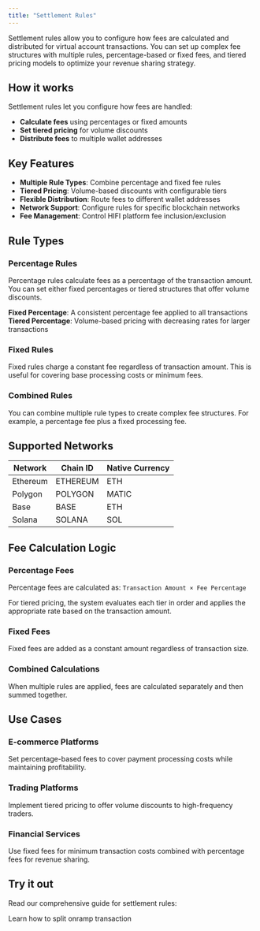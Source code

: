```yaml
---
title: "Settlement Rules"
---
```


Settlement rules allow you to configure how fees are calculated and distributed for virtual account transactions. You can set up complex fee structures with multiple rules, percentage-based or fixed fees, and tiered pricing models to optimize your revenue sharing strategy.

## How it works

Settlement rules let you configure how fees are handled:

- **Calculate fees** using percentages or fixed amounts
- **Set tiered pricing** for volume discounts
- **Distribute fees** to multiple wallet addresses

## Key Features

- **Multiple Rule Types**: Combine percentage and fixed fee rules
- **Tiered Pricing**: Volume-based discounts with configurable tiers
- **Flexible Distribution**: Route fees to different wallet addresses
- **Network Support**: Configure rules for specific blockchain networks
- **Fee Management**: Control HIFI platform fee inclusion/exclusion

## Rule Types

### Percentage Rules

Percentage rules calculate fees as a percentage of the transaction amount. You can set either fixed percentages or tiered structures that offer volume discounts.

**Fixed Percentage**: A consistent percentage fee applied to all transactions
**Tiered Percentage**: Volume-based pricing with decreasing rates for larger transactions

### Fixed Rules

Fixed rules charge a constant fee regardless of transaction amount. This is useful for covering base processing costs or minimum fees.

### Combined Rules

You can combine multiple rule types to create complex fee structures. For example, a percentage fee plus a fixed processing fee.

## Supported Networks

| Network  | Chain ID | Native Currency |
| -------- | -------- | --------------- |
| Ethereum | ETHEREUM | ETH             |
| Polygon  | POLYGON  | MATIC           |
| Base     | BASE     | ETH             |
| Solana   | SOLANA   | SOL             |

## Fee Calculation Logic

### Percentage Fees

Percentage fees are calculated as: `Transaction Amount × Fee Percentage`

For tiered pricing, the system evaluates each tier in order and applies the appropriate rate based on the transaction amount.

### Fixed Fees

Fixed fees are added as a constant amount regardless of transaction size.

### Combined Calculations

When multiple rules are applied, fees are calculated separately and then summed together.

## Use Cases

### E-commerce Platforms

Set percentage-based fees to cover payment processing costs while maintaining profitability.

### Trading Platforms

Implement tiered pricing to offer volume discounts to high-frequency traders.

### Financial Services

Use fixed fees for minimum transaction costs combined with percentage fees for revenue sharing.

## Try it out

Read our comprehensive guide for settlement rules:

<Card title="Settlement Rules" icon="code" href="/guides/settlement-rules">
  Learn how to split onramp transaction
</Card>
